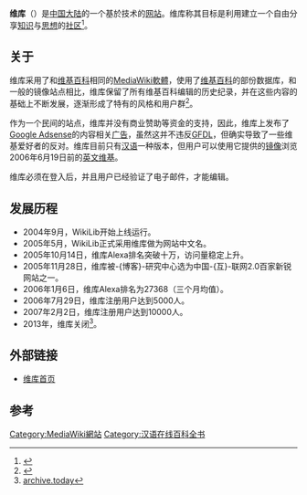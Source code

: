 '''维库'''（'''{{lang|en|WikiLib}}'''）是[[中国大陆|中国大陆]]的一个基於{{lang|en|[[Wiki|Wiki]]}}技术的[[网站|网站]]。维库称其目标是利用{{lang|en|Wiki}}建立一个自由分享[[知识|知识]]与[[思想|思想]]的[[社区|社区]]<ref>{{cite news|title=两大创业者激辩：Wiki商业化前途将十分曲折|url=http://tech.sina.com.cn/i/2006-03-02/1649856205.shtml|accessdate=2014-06-20|newspaper=新浪网}}</ref>。

==关于==
维库采用了和[[维基百科|维基百科]]相同的[[MediaWiki|MediaWiki]][[軟體|軟體]]，使用了[[维基百科|维基百科]]的部份数据库，和一般的镜像站点相比，维库保留了所有维基百科编辑的历史纪录，并在这些内容的基础上不断发展，逐渐形成了特有的风格和用户群<ref>{{cite news|title=信息烟尘里的中文路径|url=http://www.21cbh.com/2012/nfcity_914/387351.html|accessdate=2014-06-20|newspaper=南方都市报}}{{dead link|date=2018年4月 |bot=InternetArchiveBot |fix-attempted=yes }}</ref>。

作为一个民间的站点，维库并没有商业赞助等资金的支持，因此，维库上发布了[[Google_Adsense|Google Adsense]]的内容相关[[广告|广告]]，虽然这并不违反[[GFDL|GFDL]]，但确实导致了一些维基爱好者的反对。维库目前只有[[汉语|汉语]]一种版本，但用户可以使用它提供的[[网站镜像|镜像]]浏览2006年6月19日前的[[英文维基|英文维基]]。

维库必须在登入后，并且用户已经验证了电子邮件，才能编辑。

==发展历程==

*2004年9月，WikiLib开始上线运行。
*2005年5月，WikiLib正式采用维库做为网站中文名。
*2005年10月14日，维库Alexa排名突破十万，访问量稳定上升。
*2005年11月28日，维库被-{博客}-研究中心选为中国-{互}-联网2.0百家新锐网站之一。
*2006年1月6日，维库Alexa排名为27368（三个月均值）。
*2006年7月29日，维库注册用户达到5000人。
*2007年2月2日，维库注册用户达到10000人。
*2013年，维库关闭<ref>[https://archive.is/www.wikilib.com archive.today]</ref>。

==外部链接==
*[https://web.archive.org/web/20081226003136/http://www.wikilib.com/wiki/%E9%A6%96%E9%A1%B5 维库首页]

==参考==
{{reflist}}
{{汉语在线百科全书}}
[[Category:MediaWiki網站|Category:MediaWiki網站]]
[[Category:汉语在线百科全书|Category:汉语在线百科全书]]